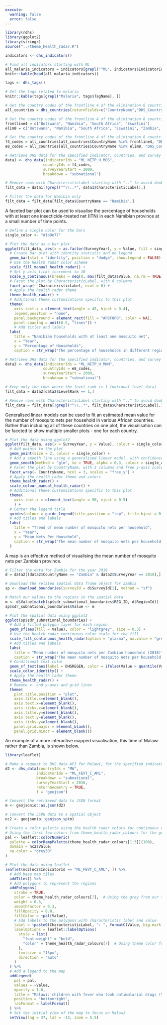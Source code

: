---
execute:
  warning: false
  error: false
---

```{r, output = FALSE}
library(rdhs)
library(ggplot2)
library(stringr)
source("../theme_health_radar.R")
```

```{r}
indicators <- dhs_indicators()

# Find all indicators starting with ML
all_malaria_indicators = indicators[grepl("^ML", indicators$IndicatorId), c("IndicatorId", "Definition")]
knitr::kable(head(all_malaria_indicators))
```

```{r}
tags <- dhs_tags()

# Get the tags related to malaria
knitr::kable(tags[grepl("Malaria", tags$TagName), ])
```

```{r}
# Get the country codes of the frontline 4 of the elimination 8 countries
all_countries = dhs_countries(returnFields=c("CountryName","DHS_CountryCode"))

# Get the country codes of the frontline 4 of the elimination 8 countries
frontline4 = c("Botswana", "Namibia", "South Africa", "Eswatini")
elim8 = c("Botswana", "Namibia", "South Africa", "Eswatini", "Zambia", "Zimbabwe", "Mozambique", "Malawi")

# Get the country codes of the frontline 4 of the elimination 8 countries
f4_codes = all_countries[all_countries$CountryName %in% frontline4, "DHS_CountryCode"]
e8_codes = all_countries[all_countries$CountryName %in% elim8, "DHS_CountryCode"]

# Retrieve DHS data for the specified indicator, countries, and survey years
data1 <- dhs_data(indicatorIds = "ML_NETP_H_MOS",
                 countryIds = f4_codes,
                 surveyYearStart = 2000,
                 breakdown = "subnational")

# Remove rows with CharacteristicLabel starting with ".." to avoid double counting regions
filt_data = data1[!grepl("^\\..*", data1$CharacteristicLabel),]

# Filter the data for Namibia only
filt_data = filt_data[filt_data$CountryName == "Namibia",]
```

A faceted bar plot can be used to visualise the percentage of households with at least one insecticide-treated net (ITN) in each Namibian province at a small number of time points. 

```{r}
# Define a single color for the bars
single_color <- "#1b9e77"

# Plot the data as a bar plot
ggplot(filt_data, aes(x = as.factor(SurveyYear), y = Value, fill = single_color)) +
  # Create bar plot with identity statistic and no legend
  geom_bar(stat = "identity", position = "dodge", show.legend = FALSE) + 
  # Use the health radar color scheme
  scale_fill_manual_health_radar() +
  # Set y-axis ticks increment to 10
  scale_y_continuous(breaks = seq(0, max(filt_data$Value, na.rm = TRUE), by = 10)) +  
  # Facet the plot by CharacteristicLabel, with 6 columns
  facet_wrap(~ CharacteristicLabel, ncol = 6) +
  # Apply the health radar theme
  theme_health_radar() +
  # Additional theme customizations specific to this plot
  theme(
    axis.text.x = element_text(angle = 45, hjust = 0.4),
    legend.position = "none",
    panel.background = element_rect(fill = "#F0F0F0", color = NA),
    panel.spacing = unit(0.5, "lines")) + 
    # Add titles and labels
  labs(
    title = "Namibian households with at least one mosquito net",
    x = "Year",
    y = "Percentage of Households",
    caption = str_wrap("The percentage of households in different regions of Namibia which have at least one mosquito net, based on subnational DHS survey data collected in 2006 and 2013. The Northeast region of Namibia has the highest percentage of households with at least one mosquito net in both 2006 and 2013, while the South region has the lowest. Every region saw an increase in the percentage of households with at least one mosquito net from 2006 to 2013. Note that the y-axis ranges from 0% to 57%. Source: DHS Data API - Malaria Indicator ML_NETP_H_MOS", width = 100))
```


```{r}
# Retrieve DHS data for the specified indicator, countries, and survey years
data2 <- dhs_data(indicatorIds = "ML_NETP_H_MNM",
                 countryIds = e8_codes,
                 surveyYearStart = 2000,
                 breakdown = "subnational")

# Keep only the rows where the level rank is 1 (national level data)
filt_data = data2[data2$LevelRank == 1,]

# Remove rows with CharacteristicLabel starting with ".." to avoid double counting regions
filt_data = filt_data[!grepl("^\\..*", filt_data$CharacteristicLabel),]
```

Generalised linear models can be used to fit an estimated mean value for the number of mosquito nets per household in various African countries. Rather than including all of these countries on one plot, the visualisation can be faceted to show multiple smaller plots - one for each country. 

```{r}
# Plot the data using ggplot2
ggplot(filt_data, aes(x = SurveyYear, y = Value), colour = single_color) +
  # Add points to the plot
  geom_point(size = 2, colour = single_color) +
  # Add a smooth line using a generalised linear model, with confidence interval shading
  geom_smooth(method = "glm", se = TRUE, alpha = 0.3, colour = single_color) +
  # Facet the plot by CountryName, with 3 columns and free y-axis scales
  facet_wrap(~ CountryName, ncol = 3, scales = "free_y") +
  # Apply the health radar theme and colors
  theme_health_radar() +
  scale_colour_manual_health_radar() +
  # Additional theme customizations specific to this plot
  theme(
    axis.text.x = element_text(angle = 90, vjust = 0.5)
    ) +
  # Center the legend title
  guides(colour = guide_legend(title.position = "top", title.hjust = 0.5)) +
  # Add titles and labels
  labs(
    title = "Trend of mean number of mosquito nets per household",
    x = "Year",
    y = "Mean Nets Per Household",
    caption = str_wrap("The mean number of mosquito nets per household is estimated by fitting a generalised linear model (GLM) to subnational survey data collected in various years for a selection of Elimination 8 (E8) countries. These GLMs are shown as lines with their 95% confidence intervals displayed in grey, while the data on which the GLMs were built are shown as points. Note that the y-axis ranges differ between countries. Namibia and Eswatini each have only two recorded data points, making it difficult to draw reliable conclusions for either country. All four remaining countries show an increase in mean number of mosquito nets per household, with the mean number of nets per household being between 1 and 2 for their respective most recent survey year. Source: DHS Data API - Malaria Indicator ML_NETP_H_MNM", width = 95)
  )
```

A map is an effective method of visualising the mean number of mosquito nets per Zambian province. 

```{r}
# Filter the data for Zambia for the year 2018
d = data2[(data2$CountryName == "Zambia" & data2$SurveyYear == 2018),]

# Download the related spatial data frame object for Zambia
sp <- download_boundaries(surveyId = d$SurveyId[1], method = "sf")

# Match our values to the regions in the spatial data
m <- d$Value[match(sp$sdr_subnational_boundaries$REG_ID, d$RegionId)]
sp$sdr_subnational_boundaries$Value <- m

# Plot the spatial data using ggplot2
ggplot(sp$sdr_subnational_boundaries) + 
  # Add a filled polygon layer for each region
  geom_sf(aes(fill = Value), color = "lightgrey", size = 0.3) + 
  # Use the health radar continuous color scale for the fill
  scale_fill_continuous_health_radar(option = "plasma", na.value = "grey50", name = "Nets/household") +
  # Add titles and labels
  labs(
    title = "Mean number of mosquito nets per Zambian household (2018)",
    caption = str_wrap("The mean number of mosquito nets per household in Zambia, with Lusaka province showing the lowest value of approximately 1.5, and the Mochinga and Copperbelt provinces showing the highest values close to 2. Source: DHS Data API - Malaria Indicator ML_NETP_H_MNM", width = 60)) +
  # Conditional text color
  geom_sf_text(aes(label = DHSREGEN, color = ifelse(Value > quantile(Value, 0.1), "black", "white")), size = 3) +  
  scale_color_identity() +
  # Apply the health radar theme
  theme_health_radar() +
  # Remove x- and y-axes and grid lines
  theme(
    plot.title.position = "plot",
    axis.title.x=element_blank(),
    axis.text.x=element_blank(),
    axis.ticks.x=element_blank(),
    axis.title.y=element_blank(),
    axis.text.y=element_blank(),
    axis.ticks.y=element_blank(),
    panel.grid.major = element_blank(), 
    panel.grid.minor = element_blank())
```
An example of a more interactive mapped visualisation, this time of Malawi rather than Zambia, is shown below. 

```{r}
library(leaflet)

# Make a request to DHS data API for Malawi, for the specified indicator, and survey years
d2 <- dhs_data(countryIds = "MW",
              indicatorIds = "ML_FEVT_C_AML",
              breakdown = "subnational",
              surveyYearStart = 2016,
              returnGeometry = TRUE,
              f = "geojson")

# Convert the retrieved data to JSON format
m <- geojsonio::as.json(d2)

# Convert the JSON data to a spatial object
nc2 <- geojsonio::geojson_sp(m) 

# Create a color palette using the health radar colors for continuous data
# Using the first few colors from theme_health_radar_colours for the gradient
pal <- leaflet::colorNumeric(
  palette = colorRampPalette(theme_health_radar_colours[1:3])(100),
  domain = nc2$Value,
  na.color = "grey50"
)

# Plot the data using leaflet
leaflet(nc2[nc2$IndicatorId == "ML_FEVT_C_AML", ]) %>%
  # Add base map tiles
  addTiles() %>%
  # Add polygons to represent the regions
  addPolygons(
    stroke = TRUE,
    color = theme_health_radar_colours[7],  # Using the grey from our theme
    weight = 0.5,
    smoothFactor = 0.3,
    fillOpacity = 0.8,
    fillColor = ~pal(Value),
    # Add labels to the polygons with characteristic label and value
    label = ~paste0(CharacteristicLabel, ": ", formatC(Value, big.mark = ",")),
    labelOptions = leaflet::labelOptions(
      style = list(
        "font-weight" = "bold",
        "color" = theme_health_radar_colours[7]  # Using theme color for labels
      ),
      textsize = "13px",
      direction = "auto"
    )
  ) %>%
  # Add a legend to the map
  addLegend(
    pal = pal,
    values = ~Value,
    opacity = 1.0,
    title = "Malawi: children with fever who took antimalarial drugs (%)",
    position = "bottomright",
    labFormat = labelFormat()
  ) %>%
  # Set the initial view of the map to focus on Malawi
  setView(lng = 37, lat = -13, zoom = 5.5)
```

